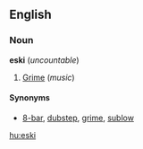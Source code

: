 ==English==
===Noun===
'''eski''' (''uncountable'') <!--Spelling?  Capitalisation?-->

#[[Grime]] (''music'')

====Synonyms====
*[[8-bar]], [[dubstep]], [[grime]], [[sublow]]

[[hu:eski]]